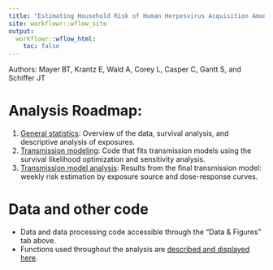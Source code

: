 ```yaml
---
title: "Estimating Household Risk of Human Herpesvirus Acquisition Among Ugandan Infants Through Exposure to Viruses in Saliva"
site: workflowr::wflow_site
output:
  workflowr::wflow_html:
    toc: false
---
```


Authors: Mayer BT, Krantz E, Wald A, Corey L, Casper C, Gantt S, and Schiffer JT

# Analysis Roadmap:

1. [General statistics](general-statistics.html): Overview of the data, survival analysis, and descriptive analysis of exposures.
2. [Transmission modeling](transmission-risk-sensitivity.html): Code that fits transmission models using the survival likelihood optimization and sensitivity analysis. 
3. [Transmission model analysis](transmission-risk.html): Results from the final transmission model: weekly risk estimation by exposure source and dose-response curves.

# Data and other code

- Data and data processing code accessible through the "Data & Figures" tab above.
- Functions used throughout the analysis are [described and displayed here](project-functions.html).

